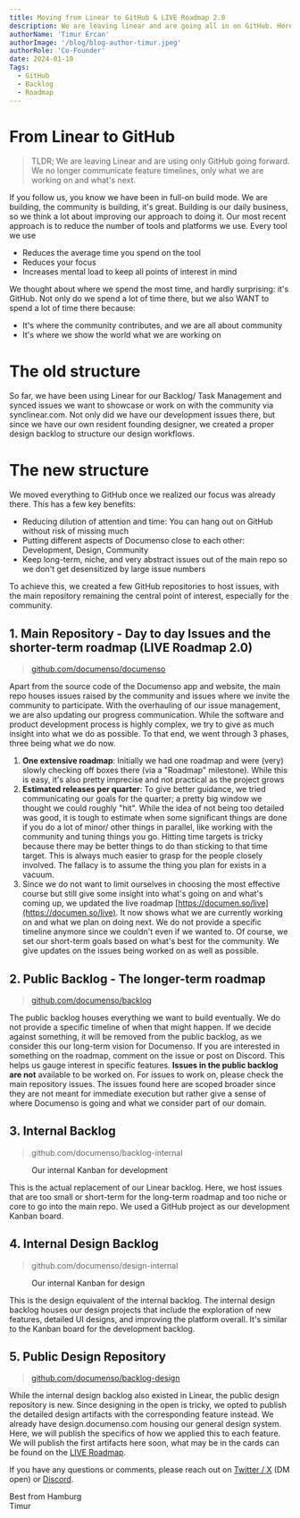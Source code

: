 ```yaml
---
title: Moving from Linear to GitHub & LIVE Roadmap 2.0
description: We are leaving linear and are going all in on GitHub. Here is how we do it.
authorName: 'Timur Ercan'
authorImage: '/blog/blog-author-timur.jpeg'
authorRole: 'Co-Founder'
date: 2024-01-10
Tags:
  - GitHub
  - Backlog
  - Roadmap
---
```


# From Linear to GitHub

> TLDR; We are leaving Linear and are using only GitHub going forward. We no longer communicate feature timelines, only what we are working on and what's next.

If you follow us, you know we have been in full-on build mode. We are building, the community is building, it's great. Building is our daily business, so we think a lot about improving our approach to doing it.
Our most recent approach is to reduce the number of tools and platforms we use. Every tool we use

- Reduces the average time you spend on the tool
- Reduces your focus
- Increases mental load to keep all points of interest in mind

We thought about where we spend the most time, and hardly surprising: it's GitHub. Not only do we spend a lot of time there, but we also WANT to spend a lot of time there because:

- It's where the community contributes, and we are all about community
- It's where we show the world what we are working on

# The old structure

So far, we have been using Linear for our Backlog/ Task Management and synced issues we want to showcase or work on with the community via synclinear.com. Not only did we have our development issues there, but since
we have our own resident founding designer, we created a proper design backlog to structure our design workflows.

# The new structure

We moved everything to GitHub once we realized our focus was already there. This has a few key benefits:

- Reducing dilution of attention and time: You can hang out on GitHub without risk of missing much
- Putting different aspects of Documenso close to each other: Development, Design, Community
- Keep long-term, niche, and very abstract issues out of the main repo so we don't get desensitized by large issue numbers

To achieve this, we created a few GitHub repositories to host issues, with the main repository remaining the central point of interest, especially for the community.

## 1. Main Repository - Day to day Issues and the shorter-term roadmap (LIVE Roadmap 2.0)

> [github.com/documenso/documenso](https://github.com/documenso/documenso)

Apart from the source code of the Documenso app and website, the main repo houses issues raised by the community and issues where we invite the community to participate.
With the overhauling of our issue management, we are also updating our progress communication. While the software and product development process is highly complex,
we try to give as much insight into what we do as possible. To that end, we went through 3 phases, three being what we do now.

1. **One extensive roadmap**: Initially we had one roadmap and were (very) slowly checking off boxes there (via a "Roadmap" milestone). While this is easy, it's also pretty imprecise and not practical as the project grows
2. **Estimated releases per quarter**: To give better guidance, we tried communicating our goals for the quarter; a pretty big window we thought we could roughly "hit". While the idea of not being too detailed was good, it is tough to estimate when some significant things are done if you do a lot of minor/ other things in parallel,
   like working with the community and tuning things you go. Hitting time targets is tricky because there may be better things to do than sticking to that time target. This is always much easier to grasp for the people closely involved. The fallacy is to assume the thing you plan for exists in a vacuum.
3. Since we do not want to limit ourselves in choosing the most effective course but still give some insight into what's going on and what's coming up, we updated the live roadmap [https://documen.so/live](https://documen.so/live). It now shows what we are currently working on and what we plan on doing next. We do not provide
   a specific timeline anymore since we couldn't even if we wanted to. Of course, we set our short-term goals based on what's best for the community. We give updates on the issues being worked on as well as possible.

## 2. Public Backlog - The longer-term roadmap

> [github.com/documenso/backlog](https://github.com/documenso/backlog)

The public backlog houses everything we want to build eventually. We do not provide a specific timeline of when that might happen. If we decide against something, it will be removed from the public backlog, as we consider this our long-term vision for Documenso. If you are interested in something on the roadmap, comment on the issue or post on Discord. This helps us gauge interest in specific features.
**Issues in the public backlog are not** available to be worked on. For issues to work on, please check the main repository issues. The issues found here are scoped broader since they are not meant for immediate execution but rather give a sense of where Documenso is going and what we consider part of our domain.

## 3. Internal Backlog

> github.com/documenso/backlog-internal

<figure>
  <MdxNextImage
    src="/blog/gh1.png"
    width="1260"
    height="630"
    alt="GitHub: Development Board"
  />

  <figcaption className="text-center">
    Our internal Kanban for development
  </figcaption>
</figure>

This is the actual replacement of our Linear backlog. Here, we host issues that are too small or short-term for the long-term roadmap and too niche or core to go into the main repo. We used a GitHub project as our development Kanban board.

## 4. Internal Design Backlog

> github.com/documenso/design-internal

<figure>
  <MdxNextImage
    src="/blog/gh2.png"
    width="1260"
    height="630"
    alt="GitHub: Design Board"
  />

  <figcaption className="text-center">
    Our internal Kanban for design
  </figcaption>
</figure>

This is the design equivalent of the internal backlog. The internal design backlog houses our design projects that include the exploration of new features, detailed UI designs, and improving the platform overall.
It's similar to the Kanban board for the development backlog.

## 5. Public Design Repository

> [github.com/documenso/backlog-design](https://github.com/documenso/design)

While the internal design backlog also existed in Linear, the public design repository is new. Since designing in the open is tricky, we opted to publish the detailed design artifacts with the corresponding feature instead.
We already have design.documenso.com housing our general design system. Here, we will publish the specifics of how we applied this to each feature. We will publish the first artifacts here soon, what may be in the cards can be found on the [LIVE Roadmap](https://documen.so/live).

If you have any questions or comments, please reach out on [Twitter / X](https://twitter.com/eltimuro) (DM open) or [Discord](https://documen.so/discord).

Best from Hamburg\
Timur
